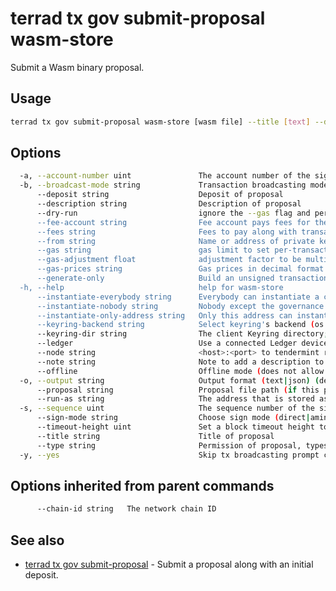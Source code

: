 # terrad tx gov submit-proposal wasm-store

Submit a Wasm binary proposal. 

## Usage

```sh Terrad
terrad tx gov submit-proposal wasm-store [wasm file] --title [text] --description [text] --run-as [address] [flags]
```

## Options

```sh Terrad
  -a, --account-number uint               The account number of the signing account (offline mode only)
  -b, --broadcast-mode string             Transaction broadcasting mode (sync|async|block) (default "sync")
      --deposit string                    Deposit of proposal
      --description string                Description of proposal
      --dry-run                           ignore the --gas flag and perform a simulation of a transaction, but don't broadcast it (when enabled, the local Keybase is not accessible)
      --fee-account string                Fee account pays fees for the transaction instead of deducting from the signer
      --fees string                       Fees to pay along with transaction; eg: 10uluna
      --from string                       Name or address of private key with which to sign
      --gas string                        gas limit to set per-transaction; set to "auto" to calculate sufficient gas automatically (default 200000)
      --gas-adjustment float              adjustment factor to be multiplied against the estimate returned by the tx simulation; if the gas limit is set manually this flag is ignored  (default 1)
      --gas-prices string                 Gas prices in decimal format to determine the transaction fee (e.g. 0.1uluna)
      --generate-only                     Build an unsigned transaction and write it to STDOUT (when enabled, the local Keybase is not accessible)
  -h, --help                              help for wasm-store
      --instantiate-everybody string      Everybody can instantiate a contract from the code, optional
      --instantiate-nobody string         Nobody except the governance process can instantiate a contract from the code, optional
      --instantiate-only-address string   Only this address can instantiate a contract instance from the code, optional
      --keyring-backend string            Select keyring's backend (os|file|kwallet|pass|test|memory) (default "os")
      --keyring-dir string                The client Keyring directory; if omitted, the default 'home' directory will be used
      --ledger                            Use a connected Ledger device
      --node string                       <host>:<port> to tendermint rpc interface for this chain (default "tcp://localhost:26657")
      --note string                       Note to add a description to the transaction (previously --memo)
      --offline                           Offline mode (does not allow any online functionality
  -o, --output string                     Output format (text|json) (default "json")
      --proposal string                   Proposal file path (if this path is given, other proposal flags are ignored)
      --run-as string                     The address that is stored as code creator
  -s, --sequence uint                     The sequence number of the signing account (offline mode only)
      --sign-mode string                  Choose sign mode (direct|amino-json), this is an advanced feature
      --timeout-height uint               Set a block timeout height to prevent the tx from being committed past a certain height
      --title string                      Title of proposal
      --type string                       Permission of proposal, types: store-code/instantiate/migrate/update-admin/clear-admin/text/parameter_change/software_upgrade
  -y, --yes                               Skip tx broadcasting prompt confirmation
```

## Options inherited from parent commands

```sh Terrad
      --chain-id string   The network chain ID
```

## See also

* [terrad tx gov submit-proposal](./terrad_tx_gov_submit-proposal.mdx)	 - Submit a proposal along with an initial deposit.


